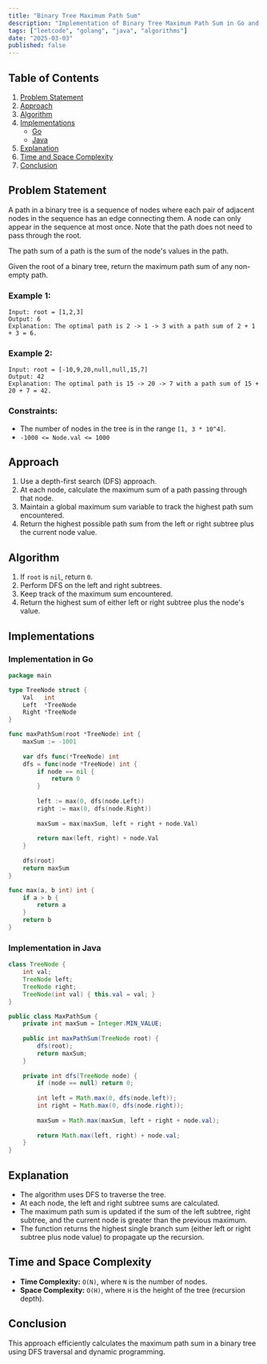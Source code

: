 ```yaml
---
title: "Binary Tree Maximum Path Sum"
description: "Implementation of Binary Tree Maximum Path Sum in Go and Java."
tags: ["leetcode", "golang", "java", "algorithms"]
date: "2025-03-03"
published: false
---
```


## Table of Contents

1. [Problem Statement](#problem-statement)
2. [Approach](#approach)
3. [Algorithm](#algorithm)
4. [Implementations](#implementations)
   - [Go](#implementation-in-go)
   - [Java](#implementation-in-java)
5. [Explanation](#explanation)
6. [Time and Space Complexity](#time-and-space-complexity)
7. [Conclusion](#conclusion)

## Problem Statement

A path in a binary tree is a sequence of nodes where each pair of adjacent nodes in the sequence has an edge connecting them. A node can only appear in the sequence at most once. Note that the path does not need to pass through the root.

The path sum of a path is the sum of the node's values in the path.

Given the root of a binary tree, return the maximum path sum of any non-empty path.

### Example 1:

```
Input: root = [1,2,3]
Output: 6
Explanation: The optimal path is 2 -> 1 -> 3 with a path sum of 2 + 1 + 3 = 6.
```

### Example 2:

```
Input: root = [-10,9,20,null,null,15,7]
Output: 42
Explanation: The optimal path is 15 -> 20 -> 7 with a path sum of 15 + 20 + 7 = 42.
```

### Constraints:

- The number of nodes in the tree is in the range `[1, 3 * 10^4]`.
- `-1000 <= Node.val <= 1000`

## Approach

1. Use a depth-first search (DFS) approach.
2. At each node, calculate the maximum sum of a path passing through that node.
3. Maintain a global maximum sum variable to track the highest path sum encountered.
4. Return the highest possible path sum from the left or right subtree plus the current node value.

## Algorithm

1. If `root` is `nil`, return `0`.
2. Perform DFS on the left and right subtrees.
3. Keep track of the maximum sum encountered.
4. Return the highest sum of either left or right subtree plus the node's value.

## Implementations

### Implementation in Go

```go
package main

type TreeNode struct {
    Val   int
    Left  *TreeNode
    Right *TreeNode
}

func maxPathSum(root *TreeNode) int {
    maxSum := -1001
    
    var dfs func(*TreeNode) int
    dfs = func(node *TreeNode) int {
        if node == nil {
            return 0
        }
        
        left := max(0, dfs(node.Left))
        right := max(0, dfs(node.Right))
        
        maxSum = max(maxSum, left + right + node.Val)
        
        return max(left, right) + node.Val
    }
    
    dfs(root)
    return maxSum
}

func max(a, b int) int {
    if a > b {
        return a
    }
    return b
}
```

### Implementation in Java

```java
class TreeNode {
    int val;
    TreeNode left;
    TreeNode right;
    TreeNode(int val) { this.val = val; }
}

public class MaxPathSum {
    private int maxSum = Integer.MIN_VALUE;
    
    public int maxPathSum(TreeNode root) {
        dfs(root);
        return maxSum;
    }
    
    private int dfs(TreeNode node) {
        if (node == null) return 0;
        
        int left = Math.max(0, dfs(node.left));
        int right = Math.max(0, dfs(node.right));
        
        maxSum = Math.max(maxSum, left + right + node.val);
        
        return Math.max(left, right) + node.val;
    }
}
```

## Explanation

- The algorithm uses DFS to traverse the tree.
- At each node, the left and right subtree sums are calculated.
- The maximum path sum is updated if the sum of the left subtree, right subtree, and the current node is greater than the previous maximum.
- The function returns the highest single branch sum (either left or right subtree plus node value) to propagate up the recursion.

## Time and Space Complexity

- **Time Complexity:** `O(N)`, where `N` is the number of nodes.
- **Space Complexity:** `O(H)`, where `H` is the height of the tree (recursion depth).

## Conclusion

This approach efficiently calculates the maximum path sum in a binary tree using DFS traversal and dynamic programming.
